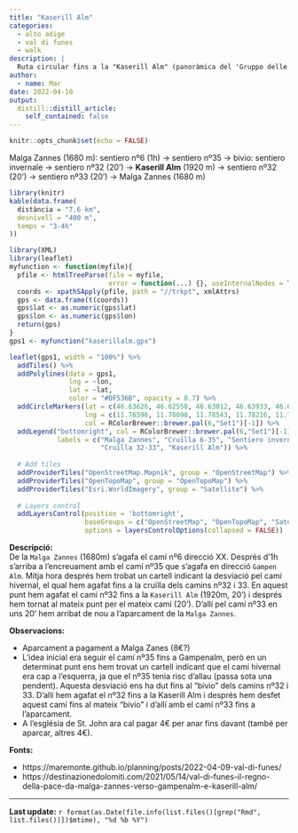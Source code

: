 ```yaml
---
title: "Kaserill Alm"
categories:
  - alto adige
  - val di funes
  - walk
description: |
  Ruta circular fins a la "Kaserill Alm" (panoràmica del 'Gruppo delle Odle')
author:
  - name: Mar
date: 2022-04-10
output:
  distill::distill_article:
    self_contained: false
---
```



```r
knitr::opts_chunk$set(echo = FALSE)
```

Malga Zannes (1680 m): sentiero nº6 (1h) &rightarrow; sentiero nº35 &rightarrow; bivio: sentiero invernale &rightarrow; sentiero nº32 (20') &rightarrow; **Kaserill Alm** (1920 m) &rightarrow; sentiero nº32 (20') &rightarrow; sentiero nº33 (20') &rightarrow; Malga Zannes (1680 m)


```r
library(knitr)
kable(data.frame(
  distància = "7.6 km",
  desnivell = "400 m",
  temps = "3-4h"
))

library(XML)
library(leaflet)
myfunction <- function(myfile){
  pfile <- htmlTreeParse(file = myfile, 
                         error = function(...) {}, useInternalNodes = T)
  coords <- xpathSApply(pfile, path = "//trkpt", xmlAttrs)
  gps <- data.frame(t(coords))
  gps$lat <- as.numeric(gps$lat)
  gps$lon <- as.numeric(gps$lon)
  return(gps)
}
gps1 <- myfunction("kaserillalm.gpx")

leaflet(gps1, width = "100%") %>% 
  addTiles() %>% 
  addPolylines(data = gps1, 
               lng = ~lon, 
               lat = ~lat,
               color = "#DF536B", opacity = 0.7) %>%
  addCircleMarkers(lat = c(46.63626, 46.62558, 46.63012, 46.63933, 46.63938), 
                   lng = c(11.76596, 11.78098, 11.78543, 11.78216, 11.78901),
                   col = RColorBrewer::brewer.pal(6,"Set1")[-1]) %>%
  addLegend("bottomright", col = RColorBrewer::brewer.pal(6,"Set1")[-1],
            labels = c("Malga Zannes", "Cruïlla 6-35", "Sentiero invernale", 
                       "Cruïlla 32-33", "Kaserill Alm")) %>%
  
  # Add tiles
  addProviderTiles("OpenStreetMap.Mapnik", group = "OpenStreetMap") %>%
  addProviderTiles("OpenTopoMap", group = "OpenTopoMap") %>%
  addProviderTiles("Esri.WorldImagery", group = "Satellite") %>%
  
  # Layers control
  addLayersControl(position = 'bottomright',
                   baseGroups = c("OpenStreetMap", "OpenTopoMap", "Satellite"),
                   options = layersControlOptions(collapsed = FALSE)) 
```


**Descripció:**  
De la `Malga Zannes` (1680m) s'agafa el camí nº6 direcció XX. Després d'1h s'arriba a l'encreuament amb el camí nº35 que s'agafa en direcció `Gampen Alm`. Mitja hora després hem trobat un cartell indicant la desviació pel camí hivernal, el qual hem agafat fins a la cruïlla dels camins nº32 i 33. En aquest punt hem agafat el camí nº32 fins a la `Kaserill Alm` (1920m, 20') i després hem tornat al mateix punt per el mateix camí (20'). D'allí pel camí nº33 en uns 20' hem arribat de nou a l'aparcament de la `Malga Zannes`.

**Observacions:**  

- Aparcament a pagament a Malga Zanes (8€?)  
- L'idea inicial era seguir el camí nº35 fins a Gampenalm, però en un determinat punt ens hem trovat un cartell indicant que el camí hivernal era cap a l'esquerra, ja que el nº35 tenia risc d'allau (passa sota una pendent). Aquesta desviació ens ha dut fins al "bivio" dels camins nº32 i 33. D'allí hem agafat el nº32 fins a la Kaserill Alm i després hem desfet aquest camí fins al mateix "bivio" i d'allí amb el camí nº33 fins a l'aparcament.  
- A l'església de St. John ara cal pagar 4€ per anar fins davant (també per aparcar, altres 4€).  

**Fonts:**  

- https://maremonte.github.io/planning/posts/2022-04-09-val-di-funes/  
- https://destinazionedolomiti.com/2021/05/14/val-di-funes-il-regno-della-pace-da-malga-zannes-verso-gampenalm-e-kaserill-alm/  

---

**Last update:** `r format(as.Date(file.info(list.files()[grep("Rmd", list.files())])$mtime), "%d %b %Y")`<br />